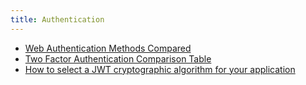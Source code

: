 ```yaml
---
title: Authentication
---
```


- [Web Authentication Methods Compared](https://testdriven.io/blog/web-authentication-methods/#http-digest-authentication)
- [Two Factor Authentication Comparison Table](https://spriv.com/adaptive-two-factor-authentication/two-factor-authentication-comparison-table-compering-2fa-methods/)
- [How to select a JWT cryptographic algorithm for your application](https://nimbusds.com/products/nimbus-jose-jwt/algorithm-selection-guide)